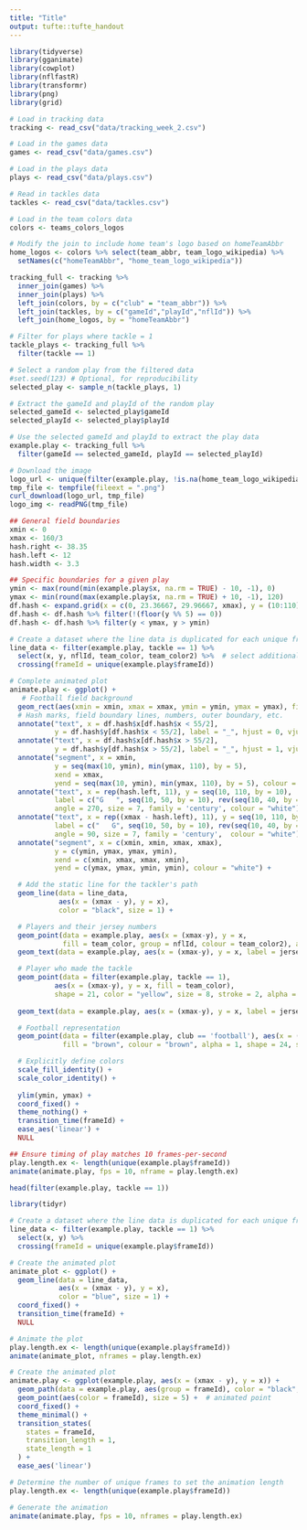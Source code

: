 ```yaml
---
title: "Title"
output: tufte::tufte_handout 
---
```


```r
library(tidyverse)
library(gganimate)
library(cowplot)
library(nflfastR)
library(transformr)
library(png)
library(grid)
```

```r
# Load in tracking data
tracking <- read_csv("data/tracking_week_2.csv")

# Load in the games data
games <- read_csv("data/games.csv") 

# Load in the plays data
plays <- read_csv("data/plays.csv") 

# Read in tackles data
tackles <- read_csv("data/tackles.csv")

# Load in the team colors data
colors <- teams_colors_logos
```

```r
# Modify the join to include home team's logo based on homeTeamAbbr
home_logos <- colors %>% select(team_abbr, team_logo_wikipedia) %>%
  setNames(c("homeTeamAbbr", "home_team_logo_wikipedia"))

tracking_full <- tracking %>% 
  inner_join(games) %>%
  inner_join(plays) %>% 
  left_join(colors, by = c("club" = "team_abbr")) %>%
  left_join(tackles, by = c("gameId","playId","nflId")) %>%
  left_join(home_logos, by = "homeTeamAbbr")

# Filter for plays where tackle = 1
tackle_plays <- tracking_full %>% 
  filter(tackle == 1)

# Select a random play from the filtered data
#set.seed(123) # Optional, for reproducibility
selected_play <- sample_n(tackle_plays, 1)

# Extract the gameId and playId of the random play
selected_gameId <- selected_play$gameId
selected_playId <- selected_play$playId

# Use the selected gameId and playId to extract the play data
example.play <- tracking_full %>% 
  filter(gameId == selected_gameId, playId == selected_playId)
```

```r
# Download the image
logo_url <- unique(filter(example.play, !is.na(home_team_logo_wikipedia))$home_team_logo_wikipedia)[1]
tmp_file <- tempfile(fileext = ".png")
curl_download(logo_url, tmp_file)
logo_img <- readPNG(tmp_file)
```

```r
## General field boundaries
xmin <- 0
xmax <- 160/3
hash.right <- 38.35
hash.left <- 12
hash.width <- 3.3

## Specific boundaries for a given play
ymin <- max(round(min(example.play$x, na.rm = TRUE) - 10, -1), 0)
ymax <- min(round(max(example.play$x, na.rm = TRUE) + 10, -1), 120)
df.hash <- expand.grid(x = c(0, 23.36667, 29.96667, xmax), y = (10:110))
df.hash <- df.hash %>% filter(!(floor(y %% 5) == 0))
df.hash <- df.hash %>% filter(y < ymax, y > ymin)
```

```r
# Create a dataset where the line data is duplicated for each unique frame
line_data <- filter(example.play, tackle == 1) %>%
  select(x, y, nflId, team_color, team_color2) %>%  # select additional columns you may need
  crossing(frameId = unique(example.play$frameId))
```

```r
# Complete animated plot
animate.play <- ggplot() +
   # Football field background
  geom_rect(aes(xmin = xmin, xmax = xmax, ymin = ymin, ymax = ymax), fill = "#28B730", color = NA) +
  # Hash marks, field boundary lines, numbers, outer boundary, etc.
  annotate("text", x = df.hash$x[df.hash$x < 55/2], 
           y = df.hash$y[df.hash$x < 55/2], label = "_", hjust = 0, vjust = -0.2, colour = "white") + 
  annotate("text", x = df.hash$x[df.hash$x > 55/2], 
           y = df.hash$y[df.hash$x > 55/2], label = "_", hjust = 1, vjust = -0.2, colour = "white") + 
  annotate("segment", x = xmin, 
           y = seq(max(10, ymin), min(ymax, 110), by = 5), 
           xend = xmax, 
           yend = seq(max(10, ymin), min(ymax, 110), by = 5), colour = "white") + 
  annotate("text", x = rep(hash.left, 11), y = seq(10, 110, by = 10), 
           label = c("G   ", seq(10, 50, by = 10), rev(seq(10, 40, by = 10)), "   G"), 
           angle = 270, size = 7, family = 'century', colour = "white") + 
  annotate("text", x = rep((xmax - hash.left), 11), y = seq(10, 110, by = 10), 
           label = c("   G", seq(10, 50, by = 10), rev(seq(10, 40, by = 10)), "G   "), 
           angle = 90, size = 7, family = 'century',  colour = "white") + 
  annotate("segment", x = c(xmin, xmin, xmax, xmax), 
           y = c(ymin, ymax, ymax, ymin), 
           xend = c(xmin, xmax, xmax, xmin), 
           yend = c(ymax, ymax, ymin, ymin), colour = "white") + 

  # Add the static line for the tackler's path
  geom_line(data = line_data, 
            aes(x = (xmax - y), y = x),
            color = "black", size = 1) +

  # Players and their jersey numbers
  geom_point(data = example.play, aes(x = (xmax-y), y = x, 
             fill = team_color, group = nflId, colour = team_color2), alpha = 1, shape = 21, size = 7, stroke = 2) +
  geom_text(data = example.play, aes(x = (xmax-y), y = x, label = jerseyNumber), colour = "white", vjust = 0.36, size = 3.5, family = 'arial') + 

  # Player who made the tackle
  geom_point(data = filter(example.play, tackle == 1), 
           aes(x = (xmax-y), y = x, fill = team_color), 
           shape = 21, color = "yellow", size = 8, stroke = 2, alpha = 1) +
  
  geom_text(data = example.play, aes(x = (xmax-y), y = x, label = jerseyNumber), colour = "white", vjust = 0.36, size = 3.5, family = 'arial') +

  # Football representation
  geom_point(data = filter(example.play, club == 'football'), aes(x = (xmax-y), y = x), 
             fill = "brown", colour = "brown", alpha = 1, shape = 24, size = 3) +

  # Explicitly define colors
  scale_fill_identity() +
  scale_color_identity() +
  
  ylim(ymin, ymax) + 
  coord_fixed() +  
  theme_nothing() + 
  transition_time(frameId) +
  ease_aes('linear') +
  NULL

## Ensure timing of play matches 10 frames-per-second
play.length.ex <- length(unique(example.play$frameId))
animate(animate.play, fps = 10, nframe = play.length.ex)
```

```r
head(filter(example.play, tackle == 1))
```

```r
library(tidyr)

# Create a dataset where the line data is duplicated for each unique frame
line_data <- filter(example.play, tackle == 1) %>%
  select(x, y) %>%
  crossing(frameId = unique(example.play$frameId))

# Create the animated plot
animate_plot <- ggplot() +
  geom_line(data = line_data,
            aes(x = (xmax - y), y = x),
            color = "blue", size = 1) +
  coord_fixed() +
  transition_time(frameId) +
  NULL

# Animate the plot
play.length.ex <- length(unique(example.play$frameId))
animate(animate_plot, nframes = play.length.ex)
```

```r
# Create the animated plot
animate.play <- ggplot(example.play, aes(x = (xmax - y), y = x)) +
  geom_path(data = example.play, aes(group = frameId), color = "black", size = 4) +  # static path
  geom_point(aes(color = frameId), size = 5) +  # animated point
  coord_fixed() +
  theme_minimal() +
  transition_states(
    states = frameId,
    transition_length = 1,
    state_length = 1
  ) +
  ease_aes('linear')

# Determine the number of unique frames to set the animation length
play.length.ex <- length(unique(example.play$frameId))

# Generate the animation
animate(animate.play, fps = 10, nframes = play.length.ex)
```

